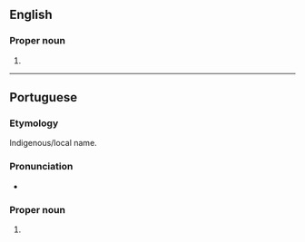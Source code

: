 ==English==

===Proper noun===
{{head|en|proper noun}}

# {{place|en|municipality/state capital|s/Alagoas|c/Brazil}}

----

==Portuguese==

===Etymology===
Indigenous/local name.

===Pronunciation===
{{pt-IPA}}
* {{rhyme|pt|ɔ|s=3}}

===Proper noun===
{{pt-proper noun}}

# {{place|pt|municipality/state capital|s/Alagoas|c/Brazil}}